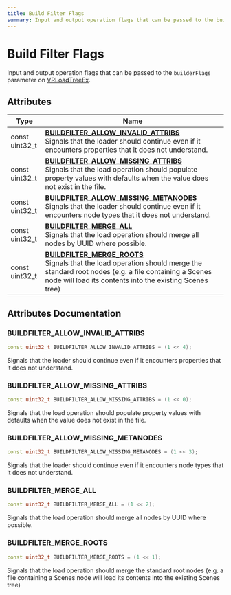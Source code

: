 ```yaml
---
title: Build Filter Flags
summary: Input and output operation flags that can be passed to the builderFlags parameter on VRLoadTreeEx. 
---
```


# Build Filter Flags

Input and output operation flags that can be passed to the `builderFlags` parameter on [VRLoadTreeEx](../definitions/group__api__tree.mdx#vrloadtreeex). 

## Attributes

| Type           | Name           |
| -------------- | -------------- |
| const uint32_t | **[BUILDFILTER_ALLOW_INVALID_ATTRIBS](../definitions/group__api__builder__flags.mdx#buildfilter-allow-invalid-attribs)** <br />Signals that the loader should continue even if it encounters properties that it does not understand.  |
| const uint32_t | **[BUILDFILTER_ALLOW_MISSING_ATTRIBS](../definitions/group__api__builder__flags.mdx#buildfilter-allow-missing-attribs)** <br />Signals that the load operation should populate property values with defaults when the value does not exist in the file.  |
| const uint32_t | **[BUILDFILTER_ALLOW_MISSING_METANODES](../definitions/group__api__builder__flags.mdx#buildfilter-allow-missing-metanodes)** <br />Signals that the loader should continue even if it encounters node types that it does not understand.  |
| const uint32_t | **[BUILDFILTER_MERGE_ALL](../definitions/group__api__builder__flags.mdx#buildfilter-merge-all)** <br />Signals that the load operation should merge all nodes by UUID where possible.  |
| const uint32_t | **[BUILDFILTER_MERGE_ROOTS](../definitions/group__api__builder__flags.mdx#buildfilter-merge-roots)** <br />Signals that the load operation should merge the standard root nodes (e.g. a file containing a Scenes node will load its contents into the existing Scenes tree)  |

## Attributes Documentation

### BUILDFILTER_ALLOW_INVALID_ATTRIBS

```cpp
const uint32_t BUILDFILTER_ALLOW_INVALID_ATTRIBS = (1 << 4);
```

Signals that the loader should continue even if it encounters properties that it does not understand. 

### BUILDFILTER_ALLOW_MISSING_ATTRIBS

```cpp
const uint32_t BUILDFILTER_ALLOW_MISSING_ATTRIBS = (1 << 0);
```

Signals that the load operation should populate property values with defaults when the value does not exist in the file. 

### BUILDFILTER_ALLOW_MISSING_METANODES

```cpp
const uint32_t BUILDFILTER_ALLOW_MISSING_METANODES = (1 << 3);
```

Signals that the loader should continue even if it encounters node types that it does not understand. 

### BUILDFILTER_MERGE_ALL

```cpp
const uint32_t BUILDFILTER_MERGE_ALL = (1 << 2);
```

Signals that the load operation should merge all nodes by UUID where possible. 

### BUILDFILTER_MERGE_ROOTS

```cpp
const uint32_t BUILDFILTER_MERGE_ROOTS = (1 << 1);
```

Signals that the load operation should merge the standard root nodes (e.g. a file containing a Scenes node will load its contents into the existing Scenes tree) 

